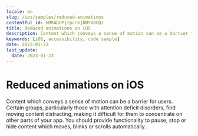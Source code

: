 ```yaml
---
locale: en
slug: /ios/samples/reduced-animations
contentful_id: 6MRADUPjrpcrkjNN5X8GQz
title: Reduced animations on iOS
description: Content which conveys a sense of motion can be a barrier for users.
keywords: [iOS, accessibility, code sample]
date: 2023-01-23
last_update:
  date: 2023-01-23
---
```


# Reduced animations on iOS

Content which conveys a sense of motion can be a barrier for users. Certain groups, particularly those with attention deficit disorders, find moving content distracting, making it difficult for them to concentrate on other parts of your app. You should provide functionality to pause, stop or hide content which moves, blinks or scrolls automatically.

<CodeSample id="screen-animations" locale="en" platform="ios"/>
